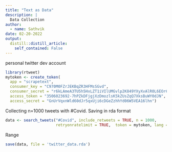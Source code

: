 ```yaml
---
title: "Text as Data"
description: |
  Data Collection
author:
  - name: Sathvik 
date: 02-20-2022
output:
  distill::distill_article:
    self_contained: False
---
```


<style>
body {
text-align: justify}
</style>

personal twitter dev account

``` r
library(rtweet)
mytoken <- create_token(
  app = "scrapetext",
  consumer_key = "C970M0FZrJEKBqZR3HFMsSGvd",
  consumer_secret = "r6kLAmeA3TU5h5HxLZT1iVIlUMGvlp2K849YXyXvAlR0L6EOr6 ",
  access_token = "3506023692-7hPZkDFjgjXzDmozlsK5kZUsZqQ7XksBuWY0dJN",
  access_secret = "GnUrVqxnWld60dJr5qxUji6cDGeZzhhYd06W5VEA16lhn")
``` 

Collecting n=1000 tweets with #Covid. Saving in rda format

``` r
data <- search_tweets("#Covid", include_retweets = TRUE, n = 1000, 
                      retryonratelimit = TRUE,  token = mytoken, lang = 'en')
```

Range
```r
save(data, file = 'twitter_data.rda')
```


